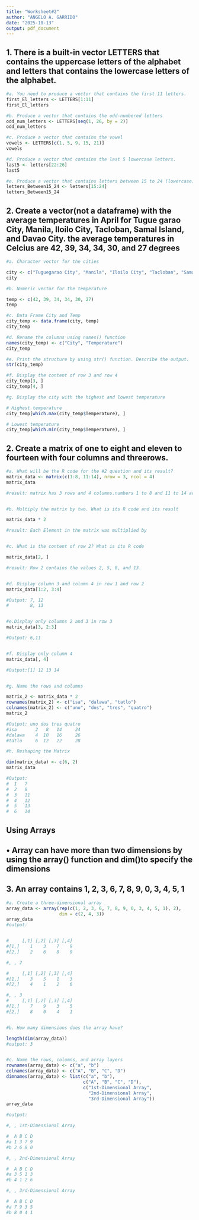 ```yaml
---
title: "Worksheet#2"
author: "ANGELO A. GARRIDO"
date: "2025-10-13"
output: pdf_document
---
```

## 1. There is a built-in vector LETTERS that contains the uppercase letters of the alphabet and letters that contains the lowercase letters of the alphabet.
```r
#a. You need to produce a vector that contains the first 11 letters.
first_El_letters <- LETTERS[1:11]
first_El_letters

#b. Produce a vector that contains the odd-numbered letters
odd_num_letters <- LETTERS[seq(1, 26, by = 2)]
odd_num_letters

#c. Produce a vector that contains the vowel
vowels <- LETTERS[c(1, 5, 9, 15, 21)]
vowels

#d. Produce a vector that contains the last 5 lowercase letters.
last5 <- letters[22:26]
last5

#e. Produce a vector that contains letters between 15 to 24 (lowercase).
letters_Between15_24 <- letters[15:24]
letters_Between15_24
```


## 2. Create a vector(not a dataframe) with the average temperatures in April for Tugue garao City, Manila, Iloilo City, Tacloban, Samal Island, and Davao City. the average temperatures in Celcius are 42, 39, 34, 34, 30, and 27 degrees

```r
#a. Character vector for the cities

city <- c("Tuguegarao City", "Manila", "Iloilo City", "Tacloban", "Samal Island", "Davao City")
city

#b. Numeric vector for the temperature

temp <- c(42, 39, 34, 34, 30, 27)
temp

#c. Data Frame City and Temp
city_temp <- data.frame(city, temp)
city_temp

#d. Rename the columns using names() function
names(city_temp) <- c("City", "Temperature")
city_temp

#e. Print the structure by using str() function. Describe the output.
str(city_temp)

#f. Display the content of row 3 and row 4
city_temp[3, ]
city_temp[4, ]

#g. Display the city with the highest and lowest temperature

# Highest temperature
city_temp[which.max(city_temp$Temperature), ]

# Lowest temperature
city_temp[which.min(city_temp$Temperature), ]


```
## 2. Create a matrix of one to eight and eleven to fourteen with four columns and threerows.

```r
#a. What will be the R code for the #2 question and its result?
matrix_data <- matrix(c(1:8, 11:14), nrow = 3, ncol = 4)
matrix_data

#result: matrix has 3 rows and 4 columns.numbers 1 to 8 and 11 to 14 are filled column-wise by default.


#b. Multiply the matrix by two. What is its R code and its result

matrix_data * 2

#result: Each Element in the matrix was multiplied by 


#c. What is the content of row 2? What is its R code

matrix_data[2, ]

#result: Row 2 contains the values 2, 5, 8, and 13.


#d. Display column 3 and column 4 in row 1 and row 2
matrix_data[1:2, 3:4]

#Output: 7, 12
#        8, 13


#e.Display only columns 2 and 3 in row 3
matrix_data[3, 2:3]

#Output: 6,11


#f. Display only column 4
matrix_data[, 4]

#Output:[1] 12 13 14


#g. Name the rows and columns

matrix_2 <- matrix_data * 2
rownames(matrix_2) <- c("isa", "dalawa", "tatlo")
colnames(matrix_2) <- c("uno", "dos", "tres", "quatro")
matrix_2

#Output: uno dos tres quatro
#isa       2   8   14     24
#dalawa    4  10   16     26
#tatlo     6  12   22     28

#h. Reshaping the Matrix

dim(matrix_data) <- c(6, 2)
matrix_data

#Output:
#  1   7
#  2   8
#  3   11
#  4   12
#  5  `13
#  6   14
```
## Using Arrays
## • Array can have more than two dimensions by using the array() function and dim()to specify the dimensions

## 3. An array contains 1, 2, 3, 6, 7, 8, 9, 0, 3, 4, 5, 1

```r
#a. Create a three-dimensional array
array_data <- array(rep(c(1, 2, 3, 6, 7, 8, 9, 0, 3, 4, 5, 1), 2),
                    dim = c(2, 4, 3))
array_data
#output: 


#     [,1] [,2] [,3] [,4]
#[1,]    1    3    7    9
#[2,]    2    6    8    0

#, , 2

#     [,1] [,2] [,3] [,4]
#[1,]    3    5    1    3
#[2,]    4    1    2    6

#, , 3
#     [,1] [,2] [,3] [,4]
#[1,]    7    9    3    5
#[2,]    8    0    4    1


#b. How many dimensions does the array have?

length(dim(array_data))
#output: 3


#c. Name the rows, columns, and array layers
rownames(array_data) <- c("a", "b")
colnames(array_data) <- c("A", "B", "C", "D")
dimnames(array_data) <- list(c("a", "b"),
                             c("A", "B", "C", "D"),
                             c("1st-Dimensional Array",
                               "2nd-Dimensional Array",
                               "3rd-Dimensional Array"))
array_data

#output:

#, , 1st-Dimensional Array

#  A B C D
#a 1 3 7 9
#b 2 6 8 0

#, , 2nd-Dimensional Array

#  A B C D
#a 3 5 1 3
#b 4 1 2 6

#, , 3rd-Dimensional Array

#  A B C D
#a 7 9 3 5
#b 8 0 4 1
```

